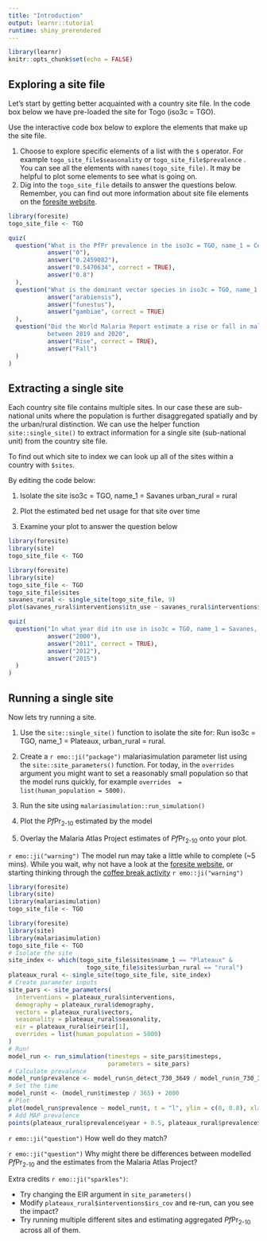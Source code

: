 ```yaml
---
title: "Introduction"
output: learnr::tutorial
runtime: shiny_prerendered
---
```


```r
library(learnr)
knitr::opts_chunk$set(echo = FALSE)
```

## Exploring a site file

Let's start by getting better acquainted with a country site file. In the code box below we have pre-loaded the site for Togo (iso3c = TGO).

Use the interactive code box below to explore the elements that make up the site file.

1.  Choose to explore specific elements of a list with the `$` operator. For example `togo_site_file$seasonality` or `togo_site_file$prevalence` . You can see all the elements with `names(togo_site_file)`. It may be helpful to plot some elements to see what is going on.
2.  Dig into the `togo_site_file` details to answer the questions below. Remember, you can find out more information about site file elements on the [foresite website](https://mrc-ide.github.io/foresite/).

```r
library(foresite)
togo_site_file <- TGO

```

```r
quiz(
  question("What is the PfPr prevalence in the iso3c = TGO, name_1 = Centre, urban_rural = rural in 2005?",
           answer("0"),
           answer("0.2459082"),
           answer("0.5470634", correct = TRUE),
           answer("0.8")
  ),
  question("What is the dominant vector species in iso3c = TGO, name_1 = Kara",
           answer("arabiensis"),
           answer("funestus"),
           answer("gambiae", correct = TRUE)
  ),
  question("Did the World Malaria Report estimate a rise or fall in malaria cases in Togo 
           between 2019 and 2020",
           answer("Rise", correct = TRUE),
           answer("Fall")
  )
)
```

## Extracting a single site

Each country site file contains multiple sites. In our case these are sub-national units where the population is further disaggregated spatially and by the urban/rural distinction. We can use the helper function `site::single_site()` to extract information for a single site (sub-national unit) from the country site file.

To find out which site to index we can look up all of the sites within a country with `$sites`.

By editing the code below:

1.  Isolate the site iso3c = TGO, name_1 = Savanes urban_rural = rural

2.  Plot the estimated bed net usage for that site over time

3.  Examine your plot to answer the question below

```r
library(foresite)
library(site)
togo_site_file <- TGO

```

```r
library(foresite)
library(site)
togo_site_file <- TGO
togo_site_file$sites
savanes_rural <- single_site(togo_site_file, 9)
plot(savanes_rural$interventions$itn_use ~ savanes_rural$interventions$year, t = "l")
```

```r
quiz(
  question("In what year did itn use in iso3c = TGO, name_1 = Savanes, urban_rural = rural first exceed 50%?",
           answer("2000"),
           answer("2011", correct = TRUE),
           answer("2012"),
           answer("2015")
  )
)
```

## Running a single site

Now lets try running a site.

1.  Use the `site::single_site()` function to isolate the site for: Run iso3c = TGO, name_1 = Plateaux, urban_rural = rural.

2.  Create a `r emo::ji("package")` malariasimulation parameter list using the `site::site_parameters()` function. For today, in the `overrides` argument you might want to set a reasonably small population so that the model runs quickly, for example `overrides  = list(human_population = 5000)`.

3.  Run the site using `malariasimulation::run_simulation()`

4.  Plot the *Pf*Pr~2-10~ estimated by the model

5.  Overlay the Malaria Atlas Project estimates of *Pf*Pr~2-10~ onto your plot.

`r emo::ji("warning")` The model run may take a little while to complete (\~5 mins). While you wait, why not have a look at the [foresite website](https://mrc-ide.github.io/foresite/), or starting thinking through the [coffee break activity](https://mrc-ide.github.io/mvw/coffee.html) `r emo::ji("warning")`

```r
library(foresite)
library(site)
library(malariasimulation)
togo_site_file <- TGO

```

```r
library(foresite)
library(site)
library(malariasimulation)
togo_site_file <- TGO
# Isolate the site
site_index <- which(togo_site_file$sites$name_1 == "Plateaux" &
                      togo_site_file$sites$urban_rural == "rural")
plateaux_rural <- single_site(togo_site_file, site_index)
# Create parameter inputs
site_pars <- site_parameters(
  interventions = plateaux_rural$interventions,
  demography = plateaux_rural$demography,
  vectors = plateaux_rural$vectors,
  seasonality = plateaux_rural$seasonality,
  eir = plateaux_rural$eir$eir[1],
  overrides = list(human_population = 5000)
)
# Run!
model_run <- run_simulation(timesteps = site_pars$timesteps,
                            parameters = site_pars)
# Calculate prevalence
model_run$prevalence <- model_run$n_detect_730_3649 / model_run$n_730_3649
# Set the time
model_run$t <- (model_run$timestep / 365) + 2000
# Plot
plot(model_run$prevalence ~ model_run$t, t = "l", ylim = c(0, 0.8), xlab = "Year", ylab = "Prevalence")
# Add MAP prevalence
points(plateaux_rural$prevalence$year + 0.5, plateaux_rural$prevalence$pfpr, pch = 19, col = "darkred")
```

`r emo::ji("question")` How well do they match?

`r emo::ji("question")` Why might there be differences between modelled *Pf*Pr~2-10~ and the estimates from the Malaria Atlas Project?

Extra credits `r emo::ji("sparkles")`:

-   Try changing the EIR argument in `site_parameters()`
-   Modify `plateaux_rural$interventions$irs_cov` and re-run, can you see the impact?
-   Try running multiple different sites and estimating aggregated *Pf*Pr~2-10~ across all of them.
